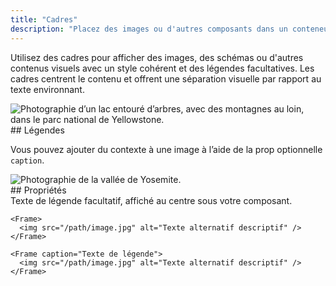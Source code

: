```yaml
---
title: "Cadres"
description: "Placez des images ou d'autres composants dans un conteneur"
---
```


Utilisez des cadres pour afficher des images, des schémas ou d'autres contenus visuels avec un style cohérent et des légendes facultatives. Les cadres centrent le contenu et offrent une séparation visuelle par rapport au texte environnant.

<Frame>
  <img src="https://mintlify-assets.b-cdn.net/yellowstone.jpeg" alt="Photographie d’un lac entouré d’arbres, avec des montagnes au loin, dans le parc national de Yellowstone." />
</Frame>

<div id="captions">
  ## Légendes
</div>

Vous pouvez ajouter du contexte à une image à l’aide de la prop optionnelle `caption`.

<Frame caption="Le parc national de Yosemite est visité par plus de 3,5 millions de personnes chaque année">
  <img src="https://mintlify-assets.b-cdn.net/yosemite.jpg" alt="Photographie de la vallée de Yosemite." />
</Frame>

<div id="properties">
  ## Propriétés
</div>

<ResponseField name="caption" type="string">
  Texte de légende facultatif, affiché au centre sous votre composant.
</ResponseField>

<CodeGroup>

```mdx Frame
<Frame>
  <img src="/path/image.jpg" alt="Texte alternatif descriptif" />
</Frame>
```

```mdx Frame with a caption
<Frame caption="Texte de légende">
  <img src="/path/image.jpg" alt="Texte alternatif descriptif" />
</Frame>
```
</CodeGroup>